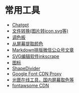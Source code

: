 # 常用工具
- [Chatgpt](https://chatgpt.com/?model=auto)
- [文件转换(图片转icon,svg等)](https://www.freeconvert.com/)  
- [调色板](https://colorhunt.co/)  
- [从屏幕提取颜色](https://pickcoloronline.com/)
- [Markdown排版微信公众号文章](https://doocs.github.io/md)
- [SVG编辑软件inkscrape](https://inkscape.org/)
- [图标](https://realfavicongenerator.net/)
- [ShapeDivider](https://www.shapedivider.app/)
- [Google Font CDN Proxy](https://gstatic.aby.pub/)
- [光匣在线工具，国内屏幕取色等](https://www.qiguangit.com/)
- [fontawsome CDN](https://cdnjs.com/libraries/font-awesome)




